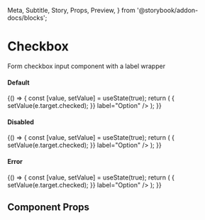   Meta,
  Subtitle,
  Story,
  Props,
  Preview,
} from '@storybook/addon-docs/blocks';

<Meta title="Components/Checkbox" component={Checkbox} />

# Checkbox

Form checkbox input component with a label wrapper

#### Default

<Preview>
  <Story name="default">
    {() => {
      const [value, setValue] = useState(true);
      return (
        <Box>
          <Checkbox label="Option" />
          <Checkbox
            checked={value}
            value="option 1"
            onChange={e => {
              setValue(e.target.checked);
            }}
            label="Option"
          />
        </Box>
      );
    }}
  </Story>
</Preview>

#### Disabled

<Preview>
  <Story name="disabled">
    {() => {
      const [value, setValue] = useState(true);
      return (
        <Box>
          <Checkbox disabled label="Option" />
          <Checkbox
            disabled
            checked={value}
            value="option 1"
            onChange={e => {
              setValue(e.target.checked);
            }}
            label="Option"
          />
        </Box>
      );
    }}
  </Story>
</Preview>

#### Error

<Preview>
  <Story name="error">
    {() => {
      const [value, setValue] = useState(true);
      return (
        <Box>
          <Checkbox error label="Option" />
          <Checkbox
            error
            checked={value}
            value="option 1"
            onChange={e => {
              setValue(e.target.checked);
            }}
            label="Option"
          />
        </Box>
      );
    }}
  </Story>
</Preview>

## Component Props

<Props of={Checkbox} />
